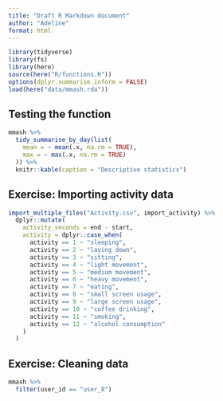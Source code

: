 ```yaml
---
title: "Draft R Markdown document"
author: "Adeline"
format: html
---
```


```r
library(tidyverse)
library(fs)
library(here)
source(here("R/functions.R"))
options(dplyr.summarise.inform = FALSE)
load(here("data/mmash.rda"))
```

## Testing the function

```r
mmash %>%
  tidy_summarise_by_day(list(
    mean = ~ mean(.x, na.rm = TRUE),
    max = ~ max(.x, na.rm = TRUE)
  )) %>%
  knitr::kable(caption = "Descriptive statistics")
```

## Exercise: Importing activity data

```r
import_multiple_files("Activity.csv", import_activity) %>%
  dplyr::mutate(
    activity_seconds = end - start,
    activity = dplyr::case_when(
      activity == 1 ~ "sleeping",
      activity == 2 ~ "laying down",
      activity == 3 ~ "sitting",
      activity == 4 ~ "light movement",
      activity == 5 ~ "medium movement",
      activity == 6 ~ "heavy movement",
      activity == 7 ~ "eating",
      activity == 8 ~ "small screen usage",
      activity == 9 ~ "large screen usage",
      activity == 10 ~ "coffee drinking",
      activity == 11 ~ "smoking",
      activity == 12 ~ "alcohol consumption"
    )
  )
```

## Exercise: Cleaning data

```r
mmash %>% 
  filter(user_id == "user_8")
```

